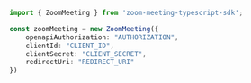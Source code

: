 ```typescript index.ts
import { ZoomMeeting } from 'zoom-meeting-typescript-sdk';

const zoomMeeting = new ZoomMeeting({
    openapiAuthorization: "AUTHORIZATION",
    clientId: "CLIENT_ID",
    clientSecret: "CLIENT_SECRET",
    redirectUri: "REDIRECT_URI"
})
```